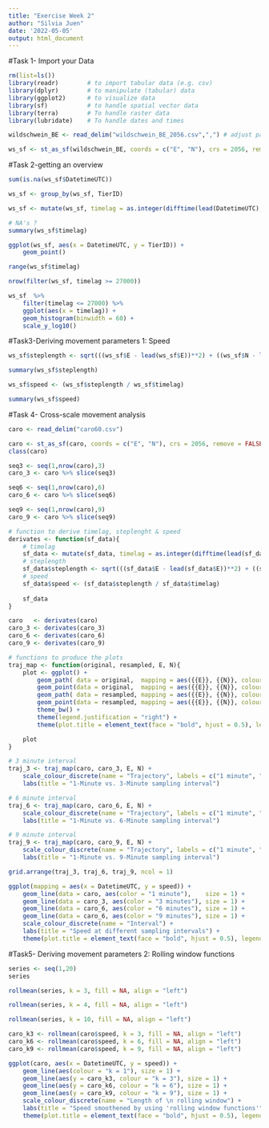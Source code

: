 ```yaml
---
title: "Exercise Week 2"
author: "Silvia Juen"
date: '2022-05-05'
output: html_document
---
```

#Task 1- Import your Data
```r
rm(list=ls())
library(readr)        # to import tabular data (e.g. csv)
library(dplyr)        # to manipulate (tabular) data
library(ggplot2)      # to visualize data
library(sf)           # to handle spatial vector data
library(terra)        # To handle raster data
library(lubridate)    # To handle dates and times
```

```r
wildschwein_BE <- read_delim("wildschwein_BE_2056.csv",",") # adjust path

ws_sf <- st_as_sf(wildschwein_BE, coords = c("E", "N"), crs = 2056, remove = FALSE)
```







#Task 2-getting an overview

```r
sum(is.na(ws_sf$DatetimeUTC))
```

```r
ws_sf <- group_by(ws_sf, TierID)

ws_sf <- mutate(ws_sf, timelag = as.integer(difftime(lead(DatetimeUTC), DatetimeUTC, units = "secs")))

# NA's ?
summary(ws_sf$timelag)
```

```r
ggplot(ws_sf, aes(x = DatetimeUTC, y = TierID)) +
    geom_point()
```


```r
range(ws_sf$timelag)
```

```r
nrow(filter(ws_sf, timelag >= 27000))
```

```r
ws_sf  %>%
    filter(timelag <= 27000) %>%
    ggplot(aes(x = timelag)) +
    geom_histogram(binwidth = 60) +
    scale_y_log10()
```








#Task3-Deriving movement parameters 1: Speed

```r
ws_sf$steplength <- sqrt(((ws_sf$E - lead(ws_sf$E))**2) + ((ws_sf$N - lead(ws_sf$N))**2)) 

summary(ws_sf$steplength)
```


```r
ws_sf$speed <- (ws_sf$steplength / ws_sf$timelag)

summary(ws_sf$speed)
```




#Task 4- Cross-scale movement analysis

```r
caro <- read_delim("caro60.csv")
```


```r
caro <- st_as_sf(caro, coords = c("E", "N"), crs = 2056, remove = FALSE)
class(caro)
```

```r
seq3 <- seq(1,nrow(caro),3)
caro_3 <- caro %>% slice(seq3)
```


```r
seq6 <- seq(1,nrow(caro),6)
caro_6 <- caro %>% slice(seq6)
```

```r
seq9 <- seq(1,nrow(caro),9)
caro_9 <- caro %>% slice(seq9)
```

```r
# function to derive timelag, steplenght & speed
derivates <- function(sf_data){
    # timelag
    sf_data <- mutate(sf_data, timelag = as.integer(difftime(lead(sf_data$DatetimeUTC), sf_data$DatetimeUTC, units = "secs")))
    # steplength
    sf_data$steplength <- sqrt(((sf_data$E - lead(sf_data$E))**2) + ((sf_data$N - lead(sf_data$N))**2)) 
    # speed
    sf_data$speed <- (sf_data$steplength / sf_data$timelag)
    
    sf_data
}
```


```r
caro   <- derivates(caro)
caro_3 <- derivates(caro_3)
caro_6 <- derivates(caro_6)
caro_9 <- derivates(caro_9)
```


```r
# functions to produce the plots
traj_map <- function(original, resampled, E, N){
    plot <- ggplot() + 
        geom_path( data = original,  mapping = aes({{E}}, {{N}}, colour = "cyan"), size = 0.8, alpha = 0.2) +
        geom_point(data = original,  mapping = aes({{E}}, {{N}}, colour = "cyan"), alpha = 0.2) + 
        geom_path( data = resampled, mapping = aes({{E}}, {{N}}, colour = "red"),  size = 1) +
        geom_point(data = resampled, mapping = aes({{E}}, {{N}}, colour = "red"),  size = 1.2) +
        theme_bw() +
        theme(legend.justification = "right") +
        theme(plot.title = element_text(face = "bold", hjust = 0.5), legend.title = element_text(face = "bold", hjust = 0.5))

    plot
}
```


```r
# 3 minute interval
traj_3 <- traj_map(caro, caro_3, E, N) + 
    scale_colour_discrete(name = "Trajectory", labels = c("1 minute", "3 minutes")) +
    labs(title = "1-Minute vs. 3-Minute sampling interval") 

# 6 minute interval
traj_6 <- traj_map(caro, caro_6, E, N) + 
    scale_colour_discrete(name = "Trajectory", labels = c("1 minute", "6 minutes")) +
    labs(title = "1-Minute vs. 6-Minute sampling interval") 

# 9 minute interval
traj_9 <- traj_map(caro, caro_9, E, N) + 
    scale_colour_discrete(name = "Trajectory", labels = c("1 minute", "9 minutes")) +
    labs(title = "1-Minute vs. 9-Minute sampling interval") 
```


```r
grid.arrange(traj_3, traj_6, traj_9, ncol = 1)
```


```r
ggplot(mapping = aes(x = DatetimeUTC, y = speed)) +
    geom_line(data = caro, aes(color = "1 minute"),    size = 1) +
    geom_line(data = caro_3, aes(color = "3 minutes"), size = 1) +
    geom_line(data = caro_6, aes(color = "6 minutes"), size = 1) +
    geom_line(data = caro_6, aes(color = "9 minutes"), size = 1) +
    scale_colour_discrete(name = "Interval") +
    labs(title = "Speed at different sampling intervals") +
    theme(plot.title = element_text(face = "bold", hjust = 0.5), legend.title = element_text(face = "bold", hjust = 0.5))
```




#Task5- Deriving movement parameters 2: Rolling window functions

```r
series <- seq(1,20)
series
```

```r
rollmean(series, k = 3, fill = NA, align = "left")
```

```r
rollmean(series, k = 4, fill = NA, align = "left")
```


```r
rollmean(series, k = 10, fill = NA, align = "left")
```


```r
caro_k3 <- rollmean(caro$speed, k = 3, fill = NA, align = "left")
caro_k6 <- rollmean(caro$speed, k = 6, fill = NA, align = "left")
caro_k9 <- rollmean(caro$speed, k = 9, fill = NA, align = "left")
```

```r
ggplot(caro, aes(x = DatetimeUTC, y = speed)) +
    geom_line(aes(colour = "k = 1"), size = 1) +
    geom_line(aes(y = caro_k3, colour = "k = 3"), size = 1) +
    geom_line(aes(y = caro_k6, colour = "k = 6"), size = 1) +
    geom_line(aes(y = caro_k9, colour = "k = 9"), size = 1) +
    scale_colour_discrete(name = "Length of \n rolling window") +
    labs(title = "Speed smoothened by using 'rolling window functions'") +
    theme(plot.title = element_text(face = "bold", hjust = 0.5), legend.title = element_text(face = "bold", hjust = 0.5))
```

```r

```

















